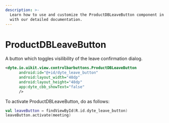 ```yaml
---
description: >-
  Learn how to use and customize the ProductDBLeaveButton component in ProductDB's Android
  with our detailed documentation.
---
```


# ProductDBLeaveButton

A button which toggles visilibility of the leave confirmation dialog.

```xml
<dyte.io.uikit.view.controlbarbuttons.ProductDBLeaveButton
      android:id="@+id/dyte_leave_button"
      android:layout_width="48dp"
      android:layout_height="48dp"
      app:dyte_cbb_showText="false"
      />
```

To activate ProductDBLeaveButton, do as follows:

```kotlin
val leaveButton = findViewById(R.id.dyte_leave_button)
leaveButton.activate(meeting)
```

<head>
  <title>Android ProductDBLeaveButton</title>
</head>
